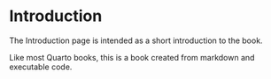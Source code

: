 # Introduction

The Introduction page is intended as a short introduction to the book.

Like most Quarto books, this is a book created from markdown and executable code. 